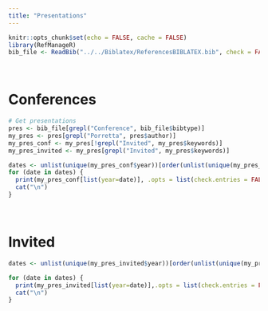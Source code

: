 ```yaml
---
title: "Presentations"
---
```



```r
knitr::opts_chunk$set(echo = FALSE, cache = FALSE)
library(RefManageR)
bib_file <- ReadBib("../../Biblatex/ReferencesBIBLATEX.bib", check = FALSE)
```

<br>

# Conferences

```r
# Get presentations
pres <- bib_file[grepl("Conference", bib_file$bibtype)]
my_pres <- pres[grepl("Porretta", pres$author)]
my_pres_conf <- my_pres[!grepl("Invited", my_pres$keywords)]
my_pres_invited <- my_pres[grepl("Invited", my_pres$keywords)]

dates <- unlist(unique(my_pres_conf$year))[order(unlist(unique(my_pres_conf$year)),decreasing = TRUE)]
for (date in dates) {
  print(my_pres_conf[list(year=date)], .opts = list(check.entries = FALSE, style="markdown", bib.style ="authoryear", max.names =10, dashed=FALSE))
  cat("\n")
}
```

<br>

# Invited

```r
dates <- unlist(unique(my_pres_invited$year))[order(unlist(unique(my_pres_invited$year)),decreasing = TRUE)]

for (date in dates) {
  print(my_pres_invited[list(year=date)],.opts = list(check.entries = FALSE, style="markdown",bib.style ="authoryear" ,max.names =10,dashed=FALSE))
  cat("\n")
}
```

<br><br>